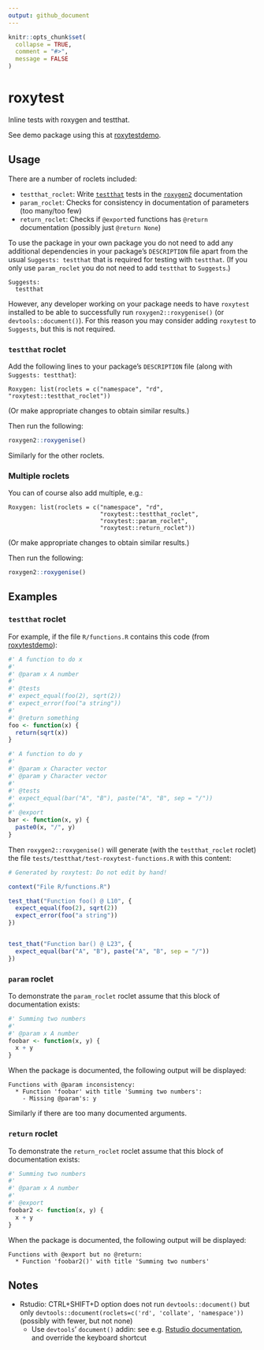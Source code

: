 ```yaml
---
output: github_document
---
```


<!-- README.md is generated from README.Rmd. Please edit only README.Rmd! -->

```r
knitr::opts_chunk$set(
  collapse = TRUE,
  comment = "#>",
  message = FALSE
)
```

# roxytest

Inline tests with roxygen and testthat.

See demo package using this at [roxytestdemo](https://github.com/mikldk/roxytestdemo).

## Usage

There are a number of roclets included:

* `testthat_roclet`: Write [`testthat`](https://testthat.r-lib.org/) tests in the [`roxygen2`](https://roxygen2.r-lib.org/) documentation
* `param_roclet`: Checks for consistency in documentation of parameters (too many/too few)
* `return_roclet`: Checks if `@export`ed functions has `@return` documentation (possibly just `@return None`)

To use the package in your own package you do not need to add any additional
dependencies in your package's `DESCRIPTION` file apart from the usual
`Suggests: testthat` that is required for testing with `testthat`. (If you only
use `param_roclet` you do not need to add `testthat` to `Suggests`.)

```
Suggests:
  testthat
```

However, any developer working on your package needs to have `roxytest` installed
to be able to successfully run `roxygen2::roxygenise()` (or `devtools::document()`).
For this reason you may consider adding `roxytest` to `Suggests`, but this is
not required.

### `testthat` roclet

Add the following lines to your package's `DESCRIPTION` file (along with 
`Suggests: testthat`):
```
Roxygen: list(roclets = c("namespace", "rd", "roxytest::testthat_roclet"))
```
(Or make appropriate changes to obtain similar results.) 

Then run the following:
```r
roxygen2::roxygenise()
```

Similarly for the other roclets.

### Multiple roclets

You can of course also add multiple, e.g.:

```
Roxygen: list(roclets = c("namespace", "rd", 
                          "roxytest::testthat_roclet",
                          "roxytest::param_roclet",
                          "roxytest::return_roclet"))
```
(Or make appropriate changes to obtain similar results.) 

Then run the following:
```r
roxygen2::roxygenise()
```


## Examples

### `testthat` roclet

For example, if the file `R/functions.R` contains this code (from [roxytestdemo](https://github.com/mikldk/roxytestdemo)):

```r
#' A function to do x
#' 
#' @param x A number
#' 
#' @tests 
#' expect_equal(foo(2), sqrt(2))
#' expect_error(foo("a string"))
#' 
#' @return something
foo <- function(x) {
  return(sqrt(x))
}

#' A function to do y
#' 
#' @param x Character vector
#' @param y Character vector
#' 
#' @tests 
#' expect_equal(bar("A", "B"), paste("A", "B", sep = "/"))
#' 
#' @export
bar <- function(x, y) {
  paste0(x, "/", y)
}
```

Then `roxygen2::roxygenise()` will generate (with the `testthat_roclet` roclet) 
the file `tests/testthat/test-roxytest-functions.R` with this content:

```r
# Generated by roxytest: Do not edit by hand!

context("File R/functions.R")

test_that("Function foo() @ L10", {
  expect_equal(foo(2), sqrt(2))
  expect_error(foo("a string"))
})


test_that("Function bar() @ L23", {
  expect_equal(bar("A", "B"), paste("A", "B", sep = "/"))
})
```

### `param` roclet

To demonstrate the `param_roclet` roclet assume that this block of documentation exists:

```r
#' Summing two numbers
#'
#' @param x A number
foobar <- function(x, y) {
  x + y
}
```

When the package is documented, the following output will be displayed:

```
Functions with @param inconsistency:
  * Function 'foobar' with title 'Summing two numbers': 
    - Missing @param's: y
```

Similarly if there are too many documented arguments.


### `return` roclet

To demonstrate the `return_roclet` roclet assume that this block of documentation exists:

```r
#' Summing two numbers
#'
#' @param x A number
#' 
#' @export
foobar2 <- function(x, y) {
  x + y
}
```

When the package is documented, the following output will be displayed:

```
Functions with @export but no @return:
  * Function 'foobar2()' with title 'Summing two numbers'
```

## Notes

* Rstudio: CTRL+SHIFT+D option does not run `devtools::document()` but only `devtools::document(roclets=c('rd', 'collate', 'namespace'))` (possibly with fewer, but not none)
    + Use `devtools`' `document()` addin: see e.g. [Rstudio documentation](https://rstudio.github.io/rstudioaddins/), and override the keyboard shortcut

